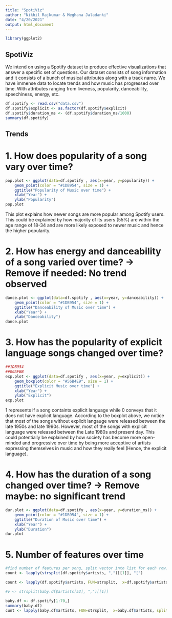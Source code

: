 ```yaml
---
title: "SpotiViz"
author: "Nikhil Rajkumar & Meghana Jaladanki"
date: "4/20/2021"
output: html_document
---
```


```r
library(ggplot2)
```

## SpotiViz

We intend on using a Spotify dataset to produce effective visualizations that answer a specific set of questions. Our dataset consists of song information and it consists of a bunch of musical attributes along with a track name. We have immense data to locate trends and how music has progressed over time. With attributes ranging from liveness, popularity, danceability, speechiness, energy, etc.

```r
df.spotify <- read.csv("data.csv")
df.spotify$explicit <- as.factor(df.spotify$explicit)
df.spotify$duration_ms <- (df.spotify$duration_ms/1000)
summary(df.spotify)
```

## Trends

# 1. How does popularity of a song vary over time?

```r
pop.plot <- ggplot(data=df.spotify , aes(x=year, y=popularity)) + 
    geom_point(color = "#1DB954", size = 1) +
    ggtitle("Popularity of Music over time") +
    xlab("Year") + 
    ylab("Popularity")
pop.plot
```

This plot explains how newer songs are more popular among Spotify users. This could be explained by how majority of its users (55%) are within the age range of 18-34 and are more likely exposed to newer music and hence the higher popularity. 


# 2. How has energy and danceability of a song varied over time?  -> Remove if needed: No trend observed

```r
dance.plot <- ggplot(data=df.spotify , aes(x=year, y=danceability)) + 
    geom_point(color = "#1DB954", size = 1) +
    ggtitle("Danceability of Music over time") +
    xlab("Year") + 
    ylab("Danceability")
dance.plot
```


# 3. How has the popularity of explicit language songs changed over time?

```r
##1DB954
##00AFBB
exp.plot <- ggplot(data=df.spotify , aes(x=year, y=explicit)) + 
    geom_boxplot(color = "#56B4E9", size = 1) +
    ggtitle("Explicit Music over time") +
    xlab("Year") + 
    ylab("Explicit")
exp.plot
```
1 represents if a song containts explicit language while 0 conveys that it does not have explicit language. According to the boxplot above, we notice that most of the songs without explicit langauge were released between the late 1950s and late 1990s. However, most of the songs with explicit language were released between the Late 1980s and present day. 
This could potentially be explained by how society has become more open-minded and progressive over time by being more acceptive of artists expressing themselves in music and how they really feel (Hence, the explicit language). 

# 4. How has the duration of a song changed over time?   -> Remove maybe: no significant trend

```r
dur.plot <- ggplot(data=df.spotify , aes(x=year, y=duration_ms)) + 
    geom_point(color = "#1DB954", size = 1) +
    ggtitle("Duration of Music over time") +
    xlab("Year") + 
    ylab("Duration")
dur.plot
```



# 5. Number of features over time
```r
#find number of features per song, split vector into list for each row. create a new column holding length of new list (aka artist per song) for each row. 
count <- lapply(strsplit(df.spotify$artists, ",")[[1]], "[")

count <- lapply(df.spotify$artists, FUN=strsplit,  x=df.spotify$artists, split=",")[[1]]

#v <- strsplit(baby.df$artists[52], ",")[[1]]

baby.df <- df.spotify[1:70,]
summary(baby.df)
cunt <- lapply(baby.df$artists, FUN=strsplit,  x=baby.df$artists, split=",")[[1]]
```





